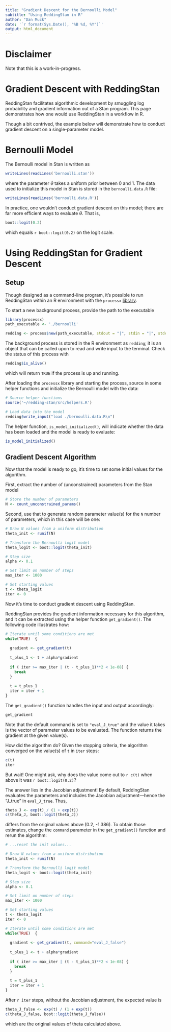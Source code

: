 ```yaml
---
title: "Gradient Descent for the Bernoulli Model"
subtitle: "Using ReddingStan in R"
author: "Dan Muck"
date: '`r format(Sys.Date(), "%B %d, %Y")`'
output: html_document
---
```


# Disclaimer

Note that this is a work-in-progress.

# Gradient Descent with ReddingStan

ReddingStan facilitates algorithmic development by smuggling log probability and gradient information out of a Stan program. This page demonstrates how one would use ReddingStan in a workflow in R. 

Though a bit contrived, the example below will demonstrate how to conduct gradient descent on a single-parameter model.


# Bernoulli Model

The Bernoulli model in Stan is written as

```r
writeLines(readLines('bernoulli.stan'))
```

where the parameter $\theta$ takes a uniform prior between 0 and 1. The data used to initialize this model in Stan is stored in the `bernoulli.data.R` file: 

```r
writeLines(readLines('bernoulli.data.R'))
```

In practice, one wouldn't conduct gradient descent on this model; there are far more efficient ways to evaluate $\theta$. That is, 

```r
boot::logit(0.2)
```

which equals `r boot::logit(0.2)` on the logit scale. 

# Using ReddingStan for Gradient Descent

## Setup


Though designed as a command-line program, it's possible to run ReddingStan within an R environment with the `processx` [library](https://processx.r-lib.org/). 

To start a new background process, provide the path to the executable  

```r
library(processx)
path_executable <- './bernoulli'

redding <- process$new(path_executable, stdout = "|", stdin = "|", stderr = "|")
```

The background process is stored in the R environment as `redding`; it is an object that can be called upon to read and write input to the terminal. Check the status of this process with 

```r
redding$is_alive()
```

which will return `TRUE` if the process is up and running. 

After loading the `processx` library and starting the process, source in some helper functions and initialize the Bernoulli model with the data: 

```r
# Source helper functions
source('~/redding-stan/src/helpers.R')

# Load data into the model
redding$write_input("load ./bernoulli.data.R\n")
```

The helper function, `is_model_initialized()`, will indicate whether the data has been loaded and the model is ready to evaluate: 

```r
is_model_initialized()
```


## Gradient Descent Algorithm

Now that the model is ready to go, it's time to set some initial values for the algorithm. 

First, extract the number of (unconstrained) parameters from the Stan model

```r
# Store the number of parameters 
N <- count_unconstrained_params()
```

Second, use that to generate random parameter value(s) for the `N` number of parameters, which in this case will be one: 

```r
# Draw N values from a uniform distribution
theta_init <- runif(N)

# Transform the Bernoulli logit model
theta_logit <- boot::logit(theta_init)

# Step size
alpha <- 0.1

# Set limit on number of steps
max_iter <- 1000

# Set starting values
t <- theta_logit
iter <- 0
```

Now it's time to conduct gradient descent using ReddingStan. 

ReddingStan provides the gradient information necessary for this algorithm, and it can be extracted using the helper function `get_gradient()`. The following code illustrates how:

```r
# Iterate until some conditions are met
while(TRUE)  {
  
  gradient <- get_gradient(t)
  
  t_plus_1 <- t + alpha*gradient 
  
  if ( iter >= max_iter | (t - t_plus_1)**2 < 1e-08) {
    break
  }
  
  t = t_plus_1
  iter = iter + 1
}

```

The `get_gradient()` function handles the input and output accordingly:

```r
get_gradient
```


Note that the default command is set to `"eval_J_true"` and the value it takes is the vector of parameter values to be evaluated. The function returns the gradient at the given value(s). 

How did the algorithm do? Given the stopping criteria, the algorithm converged on the value(s) of `t` in `iter` steps:

```r
c(t)
iter
```

But wait! One might ask, why does the value come out to `r c(t)` when above it was `r boot::logit(0.2)`?

The answer lies in the Jacobian adjustment! By default, ReddingStan evaluates the parameters and includes the Jacobian adjustment---hence the "J_true" in `eval_J_true`. Thus, 

```r
theta_J <- exp(t) / (1 + exp(t))
c(theta_J, boot::logit(theta_J))
```
differs from the original values above (0.2, -1.386). To obtain those estimates, change the `command` parameter in the `get_gradient()` function and rerun the algorithm:

```r
# ...reset the init values...

# Draw N values from a uniform distribution
theta_init <- runif(N)

# Transform the Bernoulli logit model
theta_logit <- boot::logit(theta_init)

# Step size
alpha <- 0.1

# Set limit on number of steps
max_iter <- 1000

# Set starting values
t <- theta_logit
iter <- 0
```


```r
# Iterate until some conditions are met
while(TRUE)  {
  
  gradient <- get_gradient(t, command="eval_J_false")
  
  t_plus_1 <- t + alpha*gradient 
  
  if ( iter >= max_iter | (t - t_plus_1)**2 < 1e-08) {
    break
  }
  
  t = t_plus_1
  iter = iter + 1
}

```

After `r iter` steps, without the Jacobian adjustment, the expected value is

```r
theta_J_false <- exp(t) / (1 + exp(t))
c(theta_J_false, boot::logit(theta_J_false))
```

which are the original values of theta calculated above.




